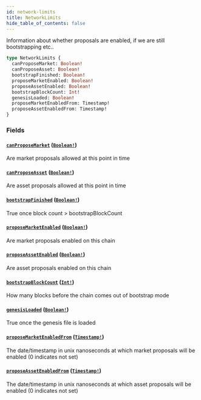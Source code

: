 ```yaml
---
id: network-limits
title: NetworkLimits
hide_table_of_contents: false
---
```



Information about whether proposals are enabled, if we are still bootstrapping etc..

```graphql
type NetworkLimits {
  canProposeMarket: Boolean!
  canProposeAsset: Boolean!
  bootstrapFinished: Boolean!
  proposeMarketEnabled: Boolean!
  proposeAssetEnabled: Boolean!
  bootstrapBlockCount: Int!
  genesisLoaded: Boolean!
  proposeMarketEnabledFrom: Timestamp!
  proposeAssetEnabledFrom: Timestamp!
}
```


### Fields

#### [`canProposeMarket`](#) ([`Boolean!`](/mainnet/api/graphql/scalars/boolean))

Are market proposals allowed at this point in time


#### [`canProposeAsset`](#) ([`Boolean!`](/mainnet/api/graphql/scalars/boolean))

Are asset proposals allowed at this point in time


#### [`bootstrapFinished`](#) ([`Boolean!`](/mainnet/api/graphql/scalars/boolean))

True once block count &#x003E; bootstrapBlockCount


#### [`proposeMarketEnabled`](#) ([`Boolean!`](/mainnet/api/graphql/scalars/boolean))

Are market proposals enabled on this chain


#### [`proposeAssetEnabled`](#) ([`Boolean!`](/mainnet/api/graphql/scalars/boolean))

Are asset proposals enabled on this chain


#### [`bootstrapBlockCount`](#) ([`Int!`](/mainnet/api/graphql/scalars/int))

How many blocks before the chain comes out of bootstrap mode


#### [`genesisLoaded`](#) ([`Boolean!`](/mainnet/api/graphql/scalars/boolean))

True once the genesis file is loaded


#### [`proposeMarketEnabledFrom`](#) ([`Timestamp!`](/mainnet/api/graphql/scalars/timestamp))

The date/timestamp in unix nanoseconds at which market proposals will be enabled (0 indicates not set)


#### [`proposeAssetEnabledFrom`](#) ([`Timestamp!`](/mainnet/api/graphql/scalars/timestamp))

The date/timestamp in unix nanoseconds at which asset proposals will be enabled (0 indicates not set)




